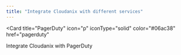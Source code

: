 ```yaml
---
title: "Integrate Cloudanix with different services"
---
```


<Card
  title="PagerDuty"
  icon="p"
  iconType="solid"
  color="#06ac38"
  href="pagerduty"
>
  Integrate Cloudanix with PagerDuty
</Card>